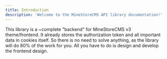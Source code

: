 ```yaml
---
title: Introduction
description: 'Welcome to the MineStoreCMS API library documentation!'
---
```


This library is a ~complete "backend" for MineStoreCMS v3 theme/frontend. It already stores the authorization token and all important data in cookies itself. So there is no need to solve anything, as the library will do 80% of the work for you. All you have to do is design and develop the frontend design.
